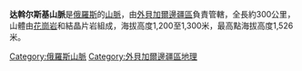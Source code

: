 '''达斡尔斯基山脈'''是[[俄羅斯|俄羅斯]]的[[山脈|山脈]]，由[[外貝加爾邊疆區|外貝加爾邊疆區]]負責管轄，全長約300公里，山體由[[花崗岩|花崗岩]]和結晶片岩組成，海拔高度1,200至1,300米，最高點海拔高度1,526米。

{{Russia-geo-stub}}

[[Category:俄羅斯山脈|Category:俄羅斯山脈]]
[[Category:外貝加爾邊疆區地理|Category:外貝加爾邊疆區地理]]
